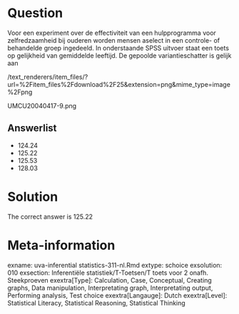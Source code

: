 Question
========

Voor een experiment over de effectiviteit van een hulpprogramma voor zelfredzaamheid bij ouderen worden mensen aselect in een controle- of behandelde groep ingedeeld. In onderstaande SPSS uitvoer staat een toets op gelijkheid van gemiddelde leeftijd. De gepoolde variantieschatter is gelijk aan 

 /text_renderers/item_files/?url=%2Fitem_files%2Fdownload%2F25&extension=png&mime_type=image%2Fpng 

 UMCU20040417-9.png 

Answerlist
----------
* 124.24
* 125.22
* 125.53
* 128.03

Solution
========

The correct answer is  125.22 

Meta-information
================
exname: uva-inferential statistics-311-nl.Rmd 
extype: schoice 
exsolution: 010 
exsection: Inferentiële statistiek/T-Toetsen/T toets voor 2 onafh. Steekproeven
exextra[Type]: Calculation, Case, Conceptual, Creating graphs, Data manipulation, Interpretating graph, Interpretating output, Performing analysis, Test choice 
exextra[Langauge]: Dutch 
exextra[Level]: Statistical Literacy, Statistical Reasoning, Statistical Thinking 
